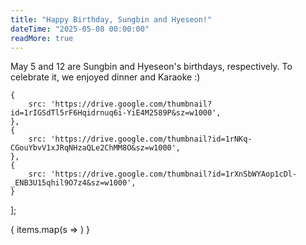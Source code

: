 ```yaml
---
title: "Happy Birthday, Sungbin and Hyeseon!"
dateTime: "2025-05-08 00:00:00"
readMore: true
---
```


May 5 and 12 are Sungbin and Hyeseon's birthdays, respectively. To celebrate it, we enjoyed dinner and Karaoke :)



    {
        src: 'https://drive.google.com/thumbnail?id=1rIGSdTl5rF6Hqidrnuq6i-YiE4M2589P&sz=w1000',
    },
    {
        src: 'https://drive.google.com/thumbnail?id=1rNKq-CGouYbvV1xJRqNHzaQLe2ChMM8O&sz=w1000',
    },
    {
        src: 'https://drive.google.com/thumbnail?id=1rXnSbWYAop1cDl-_ENB3U15qhil9O7z4&sz=w1000',
    }
];

<div className='mt-6 grid grid-cols-1'>
{
    items.map(s => <PhotoItem title={s.title} src={s.src}/>)
}
</div>
